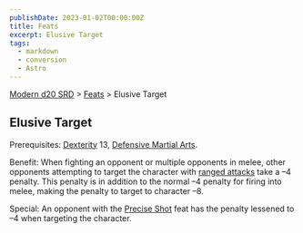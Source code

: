 ```yaml
---
publishDate: 2023-01-02T00:00:00Z
title: Feats
excerpt: Elusive Target
tags:
  - markdown
  - conversion
  - Astro
---
```


[Modern d20 SRD](/#modernD20) > [Feats](modern-d20-srd-feats-index) > Elusive Target

## Elusive Target

Prerequisites: [Dexterity](modern-d20-srd-basics-ability-scores) 13, [Defensive Martial Arts](modern-d20-srd-feats-defensive-martial-arts).

Benefit: When fighting an opponent or multiple opponents in melee, other opponents attempting to target the character with [ranged attacks](modern-d20-srd-combat-attack-actions) take a –4 penalty. This penalty is in addition to the normal –4 penalty for firing into melee, making the penalty to target to character –8.

Special: An opponent with the [Precise Shot](modern-d20-srd-feats-precise-shot) feat has the penalty lessened to –4 when targeting the character.

